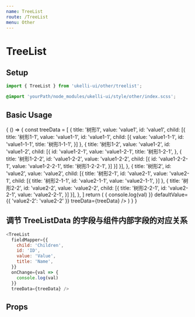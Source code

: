 ```yaml
---
name: TreeList
route: /TreeList
menu: Other
---
```




# TreeList

## Setup

```js
import { TreeList } from 'ukelli-ui/other/treelist';
```

```scss
@import 'yourPath/node_modules/ukelli-ui/style/other/index.scss';
```

## Basic Usage

<Playground>
  {
    () => {
      const treeData = [
        {
          title: '树形1',
          value: 'value1',
          id: 'value1',
          child: [{
            title: '树形1-1',
            value: 'value1-1',
            id: 'value1-1',
            child: [{
              value: 'value1-1-1',
              id: 'value1-1-1',
              title: '树形1-1-1',
            }]
          }, {
            title: '树形1-2',
            value: 'value1-2',
            id: 'value1-2',
            child: [{
              id: 'value1-2-1',
              value: 'value1-2-1',
              title: '树形1-2-1',
            }, {
              title: '树形1-2-2',
              id: 'value1-2-2',
              value: 'value1-2-2',
              child: [{
                id: 'value1-2-2-1',
                value: 'value1-2-2-1',
                title: '树形1-2-2-1',
              }]
            }]
          }],
        },
        {
          title: '树形2',
          id: 'value2',
          value: 'value2',
          child: [{
            title: '树形2-1',
            id: 'value2-1',
            value: 'value2-1',
            child: [{
              title: '树形2-1-1',
              id: 'value2-1-1',
              value: 'value2-1-1',
            }]
          }, {
            title: '树形2-2',
            id: 'value2-2',
            value: 'value2-2',
            child: [{
              title: '树形2-2-1',
              id: 'value2-2-1',
              value: 'value2-2-1',
            }]
          }],
        },
      ]
      return (
        <TreeList
          onChange={val => {
            console.log(val)
          }}
          defaultValue={{
            'value2-2': 'value2-2'
          }}
          treeData={treeData} />
      )
    }
  }
</Playground>

## 调节 TreeListData 的字段与组件内部字段的对应关系

```js
<TreeList
  fieldMapper={{
    child: 'Children',
    id: 'ID',
    value: 'Value',
    title: 'Name',
  }}
  onChange={val => {
    console.log(val)
  }}
  treeData={treeData} />
```

## Props

<Props of={TreeList} />
